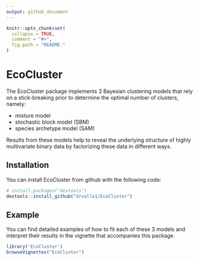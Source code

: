 ```yaml
---
output: github_document
---
```


```r
knitr::opts_chunk$set(
  collapse = TRUE,
  comment = "#>",
  fig.path = "README-"
)
```

# EcoCluster

The EcoCluster package implements 3 Bayesian clustering models that rely on a stick-breaking prior to determine the optimal number of clusters, namely: 

- mixture model
- stochastic block model (SBM)
- species archetype model (SAM)

Results from these models help to reveal the underlying structure of highly multivariate binary data by factorizing these data in different ways.

## Installation

You can install EcoCluster from github with the following code:

```r
# install.packages("devtools")
devtools::install_github("drvalle1/EcoCluster")
```

## Example

You can find detailed examples of how to fit each of these 3 models and interpret their results in the vignette that accompanies this package.

```r
library('EcoCluster')
browseVignettes("EcoCluster")
```